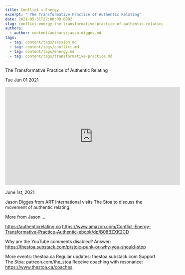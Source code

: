 ```yaml
---
title: Conflict = Energy
excerpt: " The Transformative Practice of Authentic Relating"
date: 2021-05-31T22:00:00.000Z
slug: conflict-energy-the-transformative-practice-of-authentic-relating
authors:
  - author: content/authors/jason-digges.md
tags:
  - tag: content/tags/session.md
  - tag: content/tags/conflict.md
  - tag: content/tags/energy.md
  - tag: content/tags/transformative-practice.md
---
```




 The Transformative Practice of Authentic Relating

Tue Jun 01 2021

<iframe width="560" height="315" src="https://www.youtube.com/embed/_EHorhjF_ko" title="Conflict = Energy: The Transformative Practice of Authentic Relating w/ Jason Digges" frameborder="0" allow="accelerometer; autoplay; clipboard-write; encrypted-media; gyroscope; picture-in-picture" allowfullscreen ></iframe>

June 1st, 2021

Jason Digges from ART International visits The Stoa to discuss the movement of authentic relating. 

More from Jason …

https://authenticrelating.co
https://www.amazon.com/Conflict-Energy-Transformative-Practice-Authentic-ebook/dp/B08BZXK2CD

Why are the YouTube comments disabled? Answer: https://thestoa.substack.com/p/stoic-punk-or-why-you-should-stop

More events: thestoa.ca
Regular updates: thestoa.substack.com
Support The Stoa: patreon.com/the_stoa
Receive coaching with resonance: https://www.thestoa.ca/coaches


